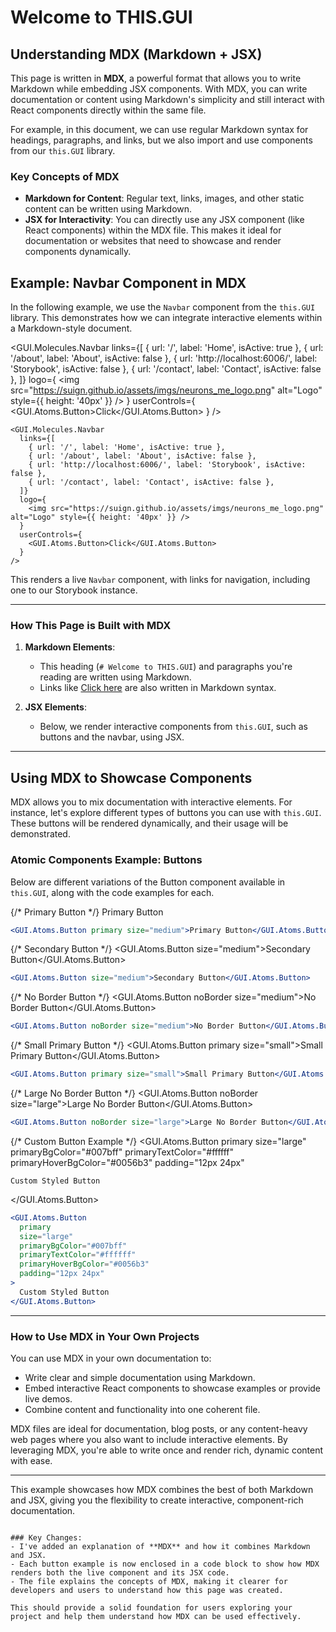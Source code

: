 
# Welcome to THIS.GUI


## Understanding MDX (Markdown + JSX)

This page is written in **MDX**, a powerful format that allows you to write Markdown while embedding JSX components. With MDX, you can write documentation or content using Markdown's simplicity and still interact with React components directly within the same file.

For example, in this document, we can use regular Markdown syntax for headings, paragraphs, and links, but we also import and use components from our `this.GUI` library.

### Key Concepts of MDX

- **Markdown for Content**: Regular text, links, images, and other static content can be written using Markdown.
- **JSX for Interactivity**: You can directly use any JSX component (like React components) within the MDX file. This makes it ideal for documentation or websites that need to showcase and render components dynamically.

## Example: Navbar Component in MDX

In the following example, we use the `Navbar` component from the `this.GUI` library. This demonstrates how we can integrate interactive elements within a Markdown-style document.

<GUI.Molecules.Navbar
  links={[
    { url: '/', label: 'Home', isActive: true },
    { url: '/about', label: 'About', isActive: false },
    { url: 'http://localhost:6006/', label: 'Storybook', isActive: false },
    { url: '/contact', label: 'Contact', isActive: false },
  ]}
  logo={
    <img src="https://suign.github.io/assets/imgs/neurons_me_logo.png" alt="Logo" style={{ height: '40px' }} />
  }
  userControls={
    <GUI.Atoms.Button>Click</GUI.Atoms.Button>
  }
/>

```mdx
<GUI.Molecules.Navbar
  links={[
    { url: '/', label: 'Home', isActive: true },
    { url: '/about', label: 'About', isActive: false },
    { url: 'http://localhost:6006/', label: 'Storybook', isActive: false },
    { url: '/contact', label: 'Contact', isActive: false },
  ]}
  logo={
    <img src="https://suign.github.io/assets/imgs/neurons_me_logo.png" alt="Logo" style={{ height: '40px' }} />
  }
  userControls={
    <GUI.Atoms.Button>Click</GUI.Atoms.Button>
  }
/>
```

This renders a live `Navbar` component, with links for navigation, including one to our Storybook instance.

---

### How This Page is Built with MDX

1. **Markdown Elements**: 
    - This heading (`# Welcome to THIS.GUI`) and paragraphs you're reading are written using Markdown.
    - Links like [Click here](https://example.com) are also written in Markdown syntax.

2. **JSX Elements**: 
    - Below, we render interactive components from `this.GUI`, such as buttons and the navbar, using JSX.

---

## Using MDX to Showcase Components

MDX allows you to mix documentation with interactive elements. For instance, let's explore different types of buttons you can use with `this.GUI`. These buttons will be rendered dynamically, and their usage will be demonstrated.

### **Atomic Components Example: Buttons**

Below are different variations of the Button component available in `this.GUI`, along with the code examples for each.

<div>
  {/* Primary Button */}
  <GUI.Atoms.Button primary size="medium">Primary Button</GUI.Atoms.Button>

  ```jsx
  <GUI.Atoms.Button primary size="medium">Primary Button</GUI.Atoms.Button>
  ```

  {/* Secondary Button */}
  <GUI.Atoms.Button size="medium">Secondary Button</GUI.Atoms.Button>

  ```jsx
  <GUI.Atoms.Button size="medium">Secondary Button</GUI.Atoms.Button>
  ```

  {/* No Border Button */}
  <GUI.Atoms.Button noBorder size="medium">No Border Button</GUI.Atoms.Button>

  ```jsx
  <GUI.Atoms.Button noBorder size="medium">No Border Button</GUI.Atoms.Button>
  ```

  {/* Small Primary Button */}
  <GUI.Atoms.Button primary size="small">Small Primary Button</GUI.Atoms.Button>

  ```jsx
  <GUI.Atoms.Button primary size="small">Small Primary Button</GUI.Atoms.Button>
  ```

  {/* Large No Border Button */}
  <GUI.Atoms.Button noBorder size="large">Large No Border Button</GUI.Atoms.Button>

  ```jsx
  <GUI.Atoms.Button noBorder size="large">Large No Border Button</GUI.Atoms.Button>
  ```

  {/* Custom Button Example */}
  <GUI.Atoms.Button
    primary
    size="large"
    primaryBgColor="#007bff"
    primaryTextColor="#ffffff"
    primaryHoverBgColor="#0056b3"
    padding="12px 24px"
  >
    Custom Styled Button
  </GUI.Atoms.Button>

  ```jsx
  <GUI.Atoms.Button
    primary
    size="large"
    primaryBgColor="#007bff"
    primaryTextColor="#ffffff"
    primaryHoverBgColor="#0056b3"
    padding="12px 24px"
  >
    Custom Styled Button
  </GUI.Atoms.Button>
  ```
</div>

---

### How to Use MDX in Your Own Projects

You can use MDX in your own documentation to:

- Write clear and simple documentation using Markdown.
- Embed interactive React components to showcase examples or provide live demos.
- Combine content and functionality into one coherent file.

MDX files are ideal for documentation, blog posts, or any content-heavy web pages where you also want to include interactive elements. By leveraging MDX, you're able to write once and render rich, dynamic content with ease.

---

This example showcases how MDX combines the best of both Markdown and JSX, giving you the flexibility to create interactive, component-rich documentation.
```

### Key Changes:
- I've added an explanation of **MDX** and how it combines Markdown and JSX.
- Each button example is now enclosed in a code block to show how MDX renders both the live component and its JSX code.
- The file explains the concepts of MDX, making it clearer for developers and users to understand how this page was created. 

This should provide a solid foundation for users exploring your project and help them understand how MDX can be used effectively.